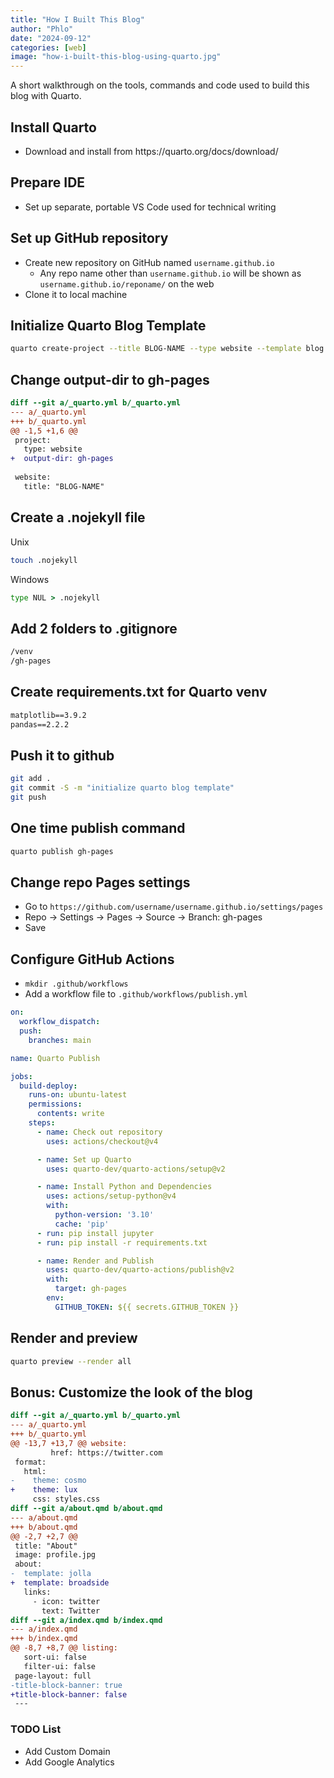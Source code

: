 ```yaml
---
title: "How I Built This Blog"
author: "Phlo"
date: "2024-09-12"
categories: [web]
image: "how-i-built-this-blog-using-quarto.jpg"
---
```

A short walkthrough on the tools, commands and code used to build this blog with Quarto.

## Install Quarto
- Download and install from https://quarto.org/docs/download/

## Prepare IDE
- Set up separate, portable VS Code used for technical writing

## Set up GitHub repository
- Create new repository on GitHub named `username.github.io`
  - Any repo name other than `username.github.io` will be shown as `username.github.io/reponame/` on the web
- Clone it to local machine

## Initialize Quarto Blog Template
```sh
quarto create-project --title BLOG-NAME --type website --template blog
```
 
## Change output-dir to gh-pages
```diff
diff --git a/_quarto.yml b/_quarto.yml
--- a/_quarto.yml
+++ b/_quarto.yml
@@ -1,5 +1,6 @@
 project:
   type: website
+  output-dir: gh-pages
 
 website:
   title: "BLOG-NAME"
```

## Create a .nojekyll file
Unix
```sh
touch .nojekyll
```

Windows
```bat
type NUL > .nojekyll
```

## Add 2 folders to .gitignore
```default
/venv
/gh-pages
```

## Create requirements.txt for Quarto venv
```default
matplotlib==3.9.2
pandas==2.2.2
```

## Push it to github
```sh
git add .
git commit -S -m "initialize quarto blog template"
git push
```

## One time publish command
```sh
quarto publish gh-pages
```

## Change repo Pages settings
- Go to `https://github.com/username/username.github.io/settings/pages`
- Repo -> Settings -> Pages -> Source -> Branch: gh-pages
- Save

## Configure GitHub Actions
- `mkdir .github/workflows`
- Add a workflow file to `.github/workflows/publish.yml`

```yaml
on:
  workflow_dispatch:
  push:
    branches: main

name: Quarto Publish

jobs:
  build-deploy:
    runs-on: ubuntu-latest
    permissions:
      contents: write
    steps:
      - name: Check out repository
        uses: actions/checkout@v4

      - name: Set up Quarto
        uses: quarto-dev/quarto-actions/setup@v2

      - name: Install Python and Dependencies
        uses: actions/setup-python@v4
        with:
          python-version: '3.10'
          cache: 'pip'
      - run: pip install jupyter
      - run: pip install -r requirements.txt

      - name: Render and Publish
        uses: quarto-dev/quarto-actions/publish@v2
        with:
          target: gh-pages
        env:
          GITHUB_TOKEN: ${{ secrets.GITHUB_TOKEN }}
```

## Render and preview
```sh
quarto preview --render all
```

## Bonus: Customize the look of the blog
```diff
diff --git a/_quarto.yml b/_quarto.yml
--- a/_quarto.yml
+++ b/_quarto.yml
@@ -13,7 +13,7 @@ website:
         href: https://twitter.com
 format:
   html:
-    theme: cosmo
+    theme: lux
     css: styles.css
diff --git a/about.qmd b/about.qmd
--- a/about.qmd
+++ b/about.qmd
@@ -2,7 +2,7 @@
 title: "About"
 image: profile.jpg
 about:
-  template: jolla
+  template: broadside
   links:
     - icon: twitter
       text: Twitter
diff --git a/index.qmd b/index.qmd
--- a/index.qmd
+++ b/index.qmd
@@ -8,7 +8,7 @@ listing:
   sort-ui: false
   filter-ui: false
 page-layout: full
-title-block-banner: true
+title-block-banner: false
 ---
```

### TODO List
- Add Custom Domain
- Add Google Analytics